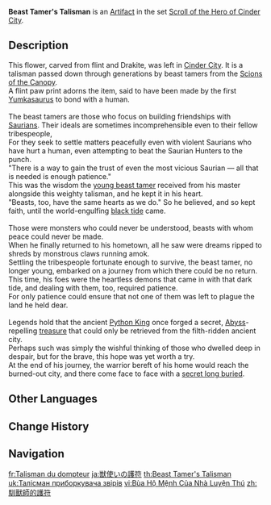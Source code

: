 {{Artifact Infobox
|image = Item Beast Tamer's Talisman.png
|set   = Scroll of the Hero of Cinder City
|piece =  Flower of Life
}}
{{Description|A flower carved from flint and [[Dracolite|Drakite]], signifying that its bearer is qualified to become a beast tamer.}}
'''Beast Tamer's Talisman''' is an [[Artifact]] in the set [[Scroll of the Hero of Cinder City]].

==Description==
This flower, carved from flint and Drakite, was left in [[Cinder City]]. It is a talisman passed down through generations by beast tamers from the [[Scions of the Canopy]].<br><!--
-->A flint paw print adorns the item, said to have been made by the first [[Yumkasaurus]] to bond with a human.<br><br><!--
-->The beast tamers are those who focus on building friendships with [[Saurian|Saurians]]. Their ideals are sometimes incomprehensible even to their fellow tribespeople,<br><!--
-->For they seek to settle matters peacefully even with violent Saurians who have hurt a human, even attempting to beat the Saurian Hunters to the punch.<br><!--
-->"There is a way to gain the trust of even the most vicious Saurian &mdash; all that is needed is enough patience."<br><!--
-->This was the wisdom the [[Legba|young beast tamer]] received from his master alongside this weighty talisman, and he kept it in his heart.<br><!--
-->"Beasts, too, have the same hearts as we do." So he believed, and so kept faith, until the world-engulfing [[Cataclysm|black tide]] came.<br><br><!--
-->Those were monsters who could never be understood, beasts with whom peace could never be made.<br><!--
-->When he finally returned to his hometown, all he saw were dreams ripped to shreds by monstrous claws running amok.<br><!--
-->Settling the tribespeople fortunate enough to survive, the beast tamer, no longer young, embarked on a journey from which there could be no return.<br><!--
-->This time, his foes were the heartless demons that came in with that dark tide, and dealing with them, too, required patience.<br><!--
-->For only patience could ensure that not one of them was left to plague the land he held dear.<br><br><!--
-->Legends hold that the ancient [[Python King]] once forged a secret, [[Abyss]]-repelling [[Jade of Return|treasure]] that could only be retrieved from the filth-ridden ancient city.<br><!--
-->Perhaps such was simply the wishful thinking of those who dwelled deep in despair, but for the brave, this hope was yet worth a try.<br><!--
-->At the end of his journey, the warrior bereft of his home would reach the burned-out city, and there come face to face with a [[Kukulkan|secret long buried]].

==Other Languages==
{{Other Languages
|en       = Beast Tamer's Talisman
|zhs      = 驯兽师的护符
|zhs_rm   = 
|zht      = 馴獸師的護符
|zht_rm   = 
|zh_tl    = 
|ja       = 獣使いの護符
|ja_rm    = Kemonotsukai no Gofu
|ja_tl    = Beast Tamer's Talisman
|ko       = 훈련사의 부적
|ko_tl    = 
|es       = Talismán del Domador de Bestias
|es_tl    = Beast Tamer's Talisman
|fr       = Talisman du dompteur
|fr_tl    = Tamer's Talisman
|ru       = Талисман укротителя зверей
|ru_tl    = 
|th       = Beast Tamer's Talisman
|vi       = Bùa Hộ Mệnh Của Nhà Luyện Thú
|vi_tl    = 
|de       = Talisman des Zähmers
|de_tl    = Tamer's Talisman
|id       = Beast Tamer's Talisman
|pt       = Talismã do Domador de Feras
|pt_tl    = 
|tr       = Canavar Terbiyecisinin Tılsımı
|tr_tl    = 
|it       = Talismano del Domatore di bestie
|it_tl    = 
}}

==Change History==
{{Change History|5.0}}

==Navigation==
{{Artifact Set Navbox|Scroll of the Hero of Cinder City}}

[[fr:Talisman du dompteur]]
[[ja:獣使いの護符]]
[[th:Beast Tamer's Talisman]]
[[uk:Талісман приборкувача звірів]]
[[vi:Bùa Hộ Mệnh Của Nhà Luyện Thú]]
[[zh:馴獸師的護符]]